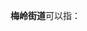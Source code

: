 '''梅岭街道'''可以指：
{{PRC admin/disambig|32/10/03/006/000|35/05/82/002/000}}
{{Disambiguation|Cat=四字乡级行政区划消歧义|Meilingjiedao}}